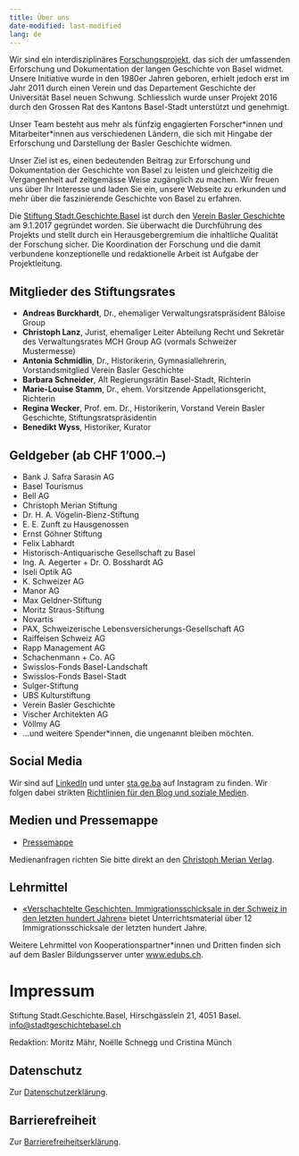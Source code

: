 ```yaml
---
title: Über uns
date-modified: last-modified
lang: de
---
```


Wir sind ein interdisziplinäres [Forschungsprojekt](https://stadtgeschichtebasel.ch/projekt), das sich der umfassenden Erforschung und Dokumentation der langen Geschichte von Basel widmet. Unsere Initiative wurde in den 1980er Jahren geboren, erhielt jedoch erst im Jahr 2011 durch einen Verein und das Departement Geschichte der Universität Basel neuen Schwung. Schliesslich wurde unser Projekt 2016 durch den Grossen Rat des Kantons Basel-Stadt unterstützt und genehmigt.

Unser Team besteht aus mehr als fünfzig engagierten Forscher\*innen und Mitarbeiter\*innen aus verschiedenen Ländern, die sich mit Hingabe der Erforschung und Darstellung der Basler Geschichte widmen.

Unser Ziel ist es, einen bedeutenden Beitrag zur Erforschung und Dokumentation der Geschichte von Basel zu leisten und gleichzeitig die Vergangenheit auf zeitgemässe Weise zugänglich zu machen. Wir freuen uns über Ihr Interesse und laden Sie ein, unsere Webseite zu erkunden und mehr über die faszinierende Geschichte von Basel zu erfahren.

Die [Stiftung Stadt.Geschichte.Basel](https://stiftungen.stiftungschweiz.ch/organisation/stiftung-stadt-geschichte-basel) ist durch den [Verein Basler Geschichte](https://stadtgeschichtebasel.ch/verein) am 9.1.2017 gegründet worden. Sie überwacht die Durchführung des Projekts und stellt durch ein Herausgebergremium die inhaltliche Qualität der Forschung sicher. Die Koordination der Forschung und die damit verbundene konzeptionelle und redaktionelle Arbeit ist Aufgabe der Projektleitung.

## Mitglieder des Stiftungsrates

- **Andreas Burckhardt**, Dr., ehemaliger Verwaltungsratspräsident Bâloise Group
- **Christoph Lanz**, Jurist, ehemaliger Leiter Abteilung Recht und Sekretär des Verwaltungsrates MCH Group AG (vormals Schweizer Mustermesse)
- **Antonia Schmidlin**, Dr., Historikerin, Gymnasiallehrerin, Vorstandsmitglied Verein Basler Geschichte
- **Barbara Schneider**, Alt Regierungsrätin Basel-Stadt, Richterin
- **Marie-Louise Stamm**, Dr., ehem. Vorsitzende Appellationsgericht, Richterin
- **Regina Wecker**, Prof. em. Dr., Historikerin, Vorstand Verein Basler Geschichte, Stiftungsratspräsidentin
- **Benedikt Wyss**, Historiker, Kurator

## Geldgeber (ab CHF 1’000.--)

- Bank J. Safra Sarasin AG
- Basel Tourismus
- Bell AG
- Christoph Merian Stiftung
- Dr. H. A. Vögelin-Bienz-Stiftung
- E. E. Zunft zu Hausgenossen
- Ernst Göhner Stiftung
- Felix Labhardt
- Historisch-Antiquarische Gesellschaft zu Basel
- Ing. A. Aegerter + Dr. O. Bosshardt AG
- Iseli Optik AG
- K. Schweizer AG
- Manor AG
- Max Geldner-Stiftung
- Moritz Straus-Stiftung
- Novartis
- PAX, Schweizerische Lebensversicherungs-Gesellschaft AG
- Raiffeisen Schweiz AG
- Rapp Management AG
- Schachenmann + Co. AG
- Swisslos-Fonds Basel-Landschaft
- Swisslos-Fonds Basel-Stadt
- Sulger-Stiftung
- UBS Kulturstiftung
- Verein Basler Geschichte
- Vischer Architekten AG
- Völlmy AG
- …und weitere Spender\*innen, die ungenannt bleiben möchten.

## Social Media

Wir sind auf [LinkedIn](https://www.linkedin.com/company/stadt-geschichte-basel) und unter [sta.ge.ba](https://www.instagram.com/sta.ge.ba/) auf Instagram zu finden. Wir folgen dabei strikten [Richtlinien für den Blog und soziale Medien](https://stadtgeschichtebasel.ch/richtlinien-fuer-den-blog-und-soziale-medien).

## Medien und Pressemappe

- [Pressemappe](https://stadtgeschichtebasel.ch/pressemappe)

Medienanfragen richten Sie bitte direkt an den [Christoph Merian Verlag](https://www.merianverlag.ch/presse.html).

## Lehrmittel

- [«Verschachtelte Geschichten. Immigrationsschicksale in der Schweiz in den letzten hundert Jahren»](https://stadtgeschichtebasel.ch/vermittlungsangebot-verschachtelte-geschichten-immigrationsschicksale-in-der-schweiz-in-den-letzten-hundert-jahren) bietet Unterrichtsmaterial über 12 Immigrationsschicksale der letzten hundert Jahre.

Weitere Lehrmittel von Kooperationspartner\*innen und Dritten finden sich auf dem Basler Bildungsserver unter [www.edubs.ch](https://www.edubs.ch/).

# Impressum

Stiftung Stadt.Geschichte.Basel, Hirschgässlein 21, 4051 Basel. [info\@stadtgeschichtebasel.ch](mailto:info@stadtgeschichtebasel.ch)

Redaktion: Moritz Mähr, Noëlle Schnegg und Cristina Münch

## Datenschutz

Zur [Datenschutzerklärung](https://stadtgeschichtebasel.ch/datenschutzerklaerung).

## Barrierefreiheit

Zur [Barrierefreiheitserklärung](https://stadtgeschichtebasel.ch/barrierefreiheitserklaerung).
